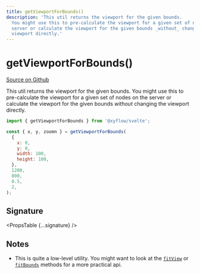 ```yaml
---
title: getViewportForBounds()
description: 'This util returns the viewport for the given bounds.
  You might use this to pre-calculate the viewport for a given set of nodes on the
  server or calculate the viewport for the given bounds _without_ changing the
  viewport directly.'
---
```



# getViewportForBounds()

[Source on Github](https://github.com/xyflow/xyflow/blob/v11/packages/core/src/utils/graph.ts/#L273)

This util returns the viewport for the given bounds.
You might use this to pre-calculate the viewport for a given set of nodes on the
server or calculate the viewport for the given bounds _without_ changing the
viewport directly.

```js
import { getViewportForBounds } from '@xyflow/svelte';

const { x, y, zoomn } = getViewportForBounds(
  {
    x: 0,
    y: 0,
    width: 100,
    height: 100,
  },
  1200,
  800,
  0.5,
  2,
);
```

## Signature

<PropsTable {...signature} />

## Notes

- This is quite a low-level utility. You might want to look at the
  [`fitView`](/api-reference/types/react-flow-instance#fitview) or
  [`fitBounds`](/api-reference/types/react-flow-instance#fitbounds) methods for a more practical
  api.
